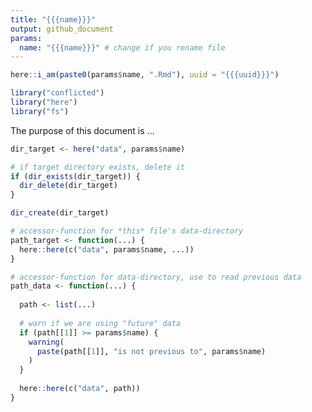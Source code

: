 ```yaml
---
title: "{{{name}}}"
output: github_document
params:
  name: "{{{name}}}" # change if you rename file
---
```


```r
here::i_am(paste0(params$name, ".Rmd"), uuid = "{{{uuid}}}")

library("conflicted")
library("here")
library("fs")
```

The purpose of this document is ...

```r
dir_target <- here("data", params$name)

# if target directory exists, delete it 
if (dir_exists(dir_target)) {
  dir_delete(dir_target)
}

dir_create(dir_target)

# accessor-function for *this* file's data-directory
path_target <- function(...) {
  here::here(c("data", params$name, ...))
}

# accessor-function for data-directory, use to read previous data
path_data <- function(...) {
  
  path <- list(...)
  
  # warn if we are using "future" data
  if (path[[1]] >= params$name) {
    warning(
      paste(path[[1]], "is not previous to", params$name)
    )
  }
    
  here::here(c("data", path))
}
```
